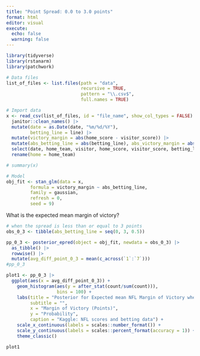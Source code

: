 ```yaml
---
title: "Point Spread: 0.0 to 3.0 points"
format: html
editor: visual
execute: 
  echo: false
  warning: false
---
```


```r
library(tidyverse)
library(rstanarm)
library(patchwork)
```

```r
# Data files
list_of_files <- list.files(path = "data",
                            recursive = TRUE,
                            pattern = "\\.csv$",
                            full.names = TRUE)  
```

```r
# Import data
x <- read_csv(list_of_files, id = "file_name", show_col_types = FALSE) |> 
  janitor::clean_names() |> 
  mutate(date = as.Date(date, "%m/%d/%Y"),
         betting_line = line) |> 
  mutate(victory_margin = abs(home_score - visitor_score)) |> 
  mutate(abs_betting_line = abs(betting_line), abs_victory_margin = abs(victory_margin)) |> 
  select(date, home_team, visitor, home_score, visitor_score, betting_line, abs_betting_line, victory_margin) |> 
  rename(home = home_team)
```

```r
# summary(x)
```

```r
# Model
obj_fit <- stan_glm(data = x,
         formula = victory_margin ~ abs_betting_line,
         family = gaussian,
         refresh = 0,
         seed = 9)
```

What is the expected mean margin of victory?

```r
# when the spread is less than or equal to 3 points
obs_0_3 <- tibble(abs_betting_line = seq(0, 3, 0.5))
```

```r

pp_0_3 <- posterior_epred(object = obj_fit, newdata = obs_0_3) |> 
  as_tibble() |> 
  rowwise() |> 
  mutate(avg_diff_point_0_3 = mean(c_across(`1`:`7`)))
#pp_0_3
```

```r
plot1 <- pp_0_3 |> 
  ggplot(aes(x = avg_diff_point_0_3)) +
    geom_histogram(aes(y = after_stat(count/sum(count))),
                   bins = 100) +
    labs(title = "Posterior for Expected mean NFL Margin of Victory when Absolute Point Spread \nis between 0 and 3 points",
         subtitle = "",
         x = "Margin of Victory (Points)",
         y = "Probability",
         caption = "Kaggle: NFL scores and betting data") +
    scale_x_continuous(labels = scales::number_format()) +
    scale_y_continuous(labels = scales::percent_format(accuracy = 1)) +
    theme_classic()
```

```r
plot1
```
